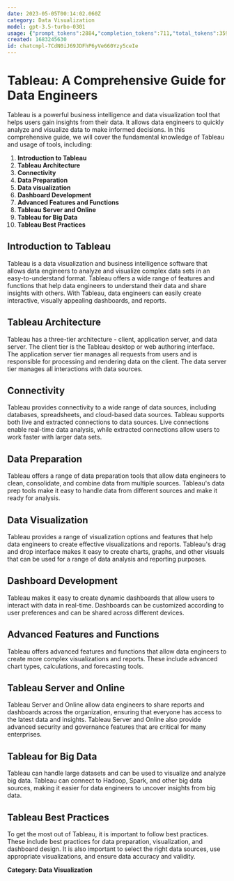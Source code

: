 ```yaml
---
date: 2023-05-05T00:14:02.060Z
category: Data Visualization
model: gpt-3.5-turbo-0301
usage: {"prompt_tokens":2884,"completion_tokens":711,"total_tokens":3595}
created: 1683245630
id: chatcmpl-7CdN0iJ69JDFhP6yVe660Yzy5ceIe
---
```


# Tableau: A Comprehensive Guide for Data Engineers

Tableau is a powerful business intelligence and data visualization tool that helps users gain insights from their data. It allows data engineers to quickly analyze and visualize data to make informed decisions. In this comprehensive guide, we will cover the fundamental knowledge of Tableau and usage of tools, including:

1. **Introduction to Tableau**
2. **Tableau Architecture**
3. **Connectivity**
4. **Data Preparation**
5. **Data visualization**
6. **Dashboard Development**
7. **Advanced Features and Functions**
8. **Tableau Server and Online**
9. **Tableau for Big Data**
10. **Tableau Best Practices**

## Introduction to Tableau

Tableau is a data visualization and business intelligence software that allows data engineers to analyze and visualize complex data sets in an easy-to-understand format. Tableau offers a wide range of features and functions that help data engineers to understand their data and share insights with others. With Tableau, data engineers can easily create interactive, visually appealing dashboards, and reports.

## Tableau Architecture

Tableau has a three-tier architecture - client, application server, and data server. The client tier is the Tableau desktop or web authoring interface. The application server tier manages all requests from users and is responsible for processing and rendering data on the client. The data server tier manages all interactions with data sources.

## Connectivity

Tableau provides connectivity to a wide range of data sources, including databases, spreadsheets, and cloud-based data sources. Tableau supports both live and extracted connections to data sources. Live connections enable real-time data analysis, while extracted connections allow users to work faster with larger data sets.

## Data Preparation

Tableau offers a range of data preparation tools that allow data engineers to clean, consolidate, and combine data from multiple sources. Tableau's data prep tools make it easy to handle data from different sources and make it ready for analysis.

## Data Visualization

Tableau provides a range of visualization options and features that help data engineers to create effective visualizations and reports. Tableau's drag and drop interface makes it easy to create charts, graphs, and other visuals that can be used for a range of data analysis and reporting purposes.

## Dashboard Development

Tableau makes it easy to create dynamic dashboards that allow users to interact with data in real-time. Dashboards can be customized according to user preferences and can be shared across different devices.

## Advanced Features and Functions

Tableau offers advanced features and functions that allow data engineers to create more complex visualizations and reports. These include advanced chart types, calculations, and forecasting tools.

## Tableau Server and Online

Tableau Server and Online allow data engineers to share reports and dashboards across the organization, ensuring that everyone has access to the latest data and insights. Tableau Server and Online also provide advanced security and governance features that are critical for many enterprises.

## Tableau for Big Data

Tableau can handle large datasets and can be used to visualize and analyze big data. Tableau can connect to Hadoop, Spark, and other big data sources, making it easier for data engineers to uncover insights from big data.

## Tableau Best Practices

To get the most out of Tableau, it is important to follow best practices. These include best practices for data preparation, visualization, and dashboard design. It is also important to select the right data sources, use appropriate visualizations, and ensure data accuracy and validity.

**Category: Data Visualization**